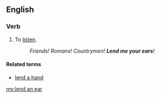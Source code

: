 ==English==

===Verb===
{{en-verb|inf=to [[lend]] an [[ear]]|lends an ear|lending an ear|lent an ear}}

# To [[listen]].
#: ''Friends! Romans! Countrymen! '''Lend me your ears'''!''

====Related terms====
* [[lend a hand]]

[[my:lend an ear]]